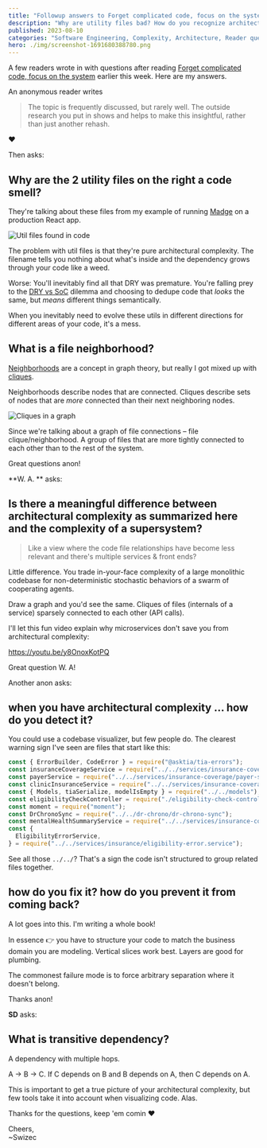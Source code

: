 ```yaml
---
title: "Followup answers to Forget complicated code, focus on the system"
description: "Why are utility files bad? How do you recognize architectural complexity? What the hell is a transitive dependency?"
published: 2023-08-10
categories: "Software Engineering, Complexity, Architecture, Reader question"
hero: ./img/screenshot-1691680388780.png
---
```


A few readers wrote in with questions after reading [Forget complicated code, focus on the system](https://swizec.com/blog/forget-complicated-code-focus-on-the-system/) earlier this week. Here are my answers.

An anonymous reader writes

> The topic is frequently discussed, but rarely well. The outside research you put in shows and helps to make this insightful, rather than just another rehash.

❤️

Then asks:

## Why are the 2 utility files on the right a code smell?

They're talking about these files from my example of running [Madge](https://github.com/pahen/madge) on a production React app.

![Util files found in code](./img/Util-files-found-in-codeh99767.jpeg)

The problem with util files is that they're pure architectural complexity. The filename tells you nothing about what's inside and the dependency grows through your code like a weed.

Worse: You'll inevitably find all that DRY was premature. You're falling prey to the [DRY vs SoC](https://swizec.com/blog/dry-vs-soc-a-difficult-choice/) dilemma and choosing to dedupe code that _looks_ the same, but _means_ different things semantically.

When you inevitably need to evolve these utils in different directions for different areas of your code, it's a mess.

## What is a file neighborhood?

[Neighborhoods](<https://en.wikipedia.org/wiki/Neighbourhood_(graph_theory)>) are a concept in graph theory, but really I got mixed up with [cliques](<https://en.wikipedia.org/wiki/Clique_(graph_theory)>).

Neighborhoods describe nodes that are connected. Cliques describe sets of nodes that are _more_ connected than their next neighboring nodes.

![Cliques in a graph](https://upload.wikimedia.org/wikipedia/commons/thumb/d/d0/VR_complex.svg/1920px-VR_complex.svg.png)

Since we're talking about a graph of file connections – file clique/neighborhood. A group of files that are more tightly connected to each other than to the rest of the system.

Great questions anon!

**W. A. ** asks:

## Is there a meaningful difference between architectural complexity as summarized here and the complexity of a supersystem?

> Like a view where the code file relationships have become less relevant and there's multiple services & front ends?

Little difference. You trade in-your-face complexity of a large monolithic codebase for non-deterministic stochastic behaviors of a swarm of cooperating agents.

Draw a graph and you'd see the same. Cliques of files (internals of a service) sparsely connected to each other (API calls).

I'll let this fun video explain why microservices don't save you from architectural complexity:

https://youtu.be/y8OnoxKotPQ

Great question W. A!

Another anon asks:

## when you have architectural complexity ... how do you detect it?

You could use a codebase visualizer, but few people do. The clearest warning sign I've seen are files that start like this:

```javascript
const { ErrorBuilder, CodeError } = require("@asktia/tia-errors");
const insuranceCoverageService = require("../../services/insurance-coverage");
const payerService = require("../../services/insurance-coverage/payer-service");
const clinicInsuranceService = require("../../services/insurance-coverage/clinic-insurance-service");
const { Models, tiaSerialize, modelIsEmpty } = require("../../models");
const eligibilityCheckController = require("./eligibility-check-controller");
const moment = require("moment");
const DrChronoSync = require("../../dr-chrono/dr-chrono-sync");
const mentalHealthSummaryService = require("../../services/insurance-coverage/mh-summary-service");
const {
  EligibilityErrorService,
} = require("../../services/insurance/eligibility-error.service");
```

See all those `../../`? That's a sign the code isn't structured to group related files together.

## how do you fix it? how do you prevent it from coming back?

A lot goes into this. I'm writing a whole book!

In essence 👉 you have to structure your code to match the business domain you are modeling. Vertical slices work best. Layers are good for plumbing.

The commonest failure mode is to force arbitrary separation where it doesn't belong.

Thanks anon!

**SD** asks:

## What is transitive dependency?

A dependency with multiple hops.

A -> B -> C. If C depends on B and B depends on A, then C depends on A.

This is important to get a true picture of your architectural complexity, but few tools take it into account when visualizing code. Alas.

Thanks for the questions, keep 'em comin ❤️

Cheers,<br/>
~Swizec
